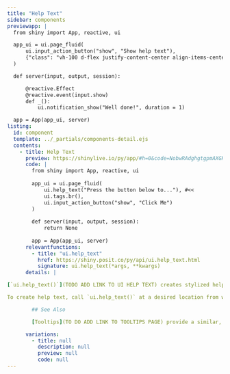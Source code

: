 ```yaml
---
title: "Help Text"
sidebar: components 
previewapp: |
  from shiny import App, reactive, ui

  app_ui = ui.page_fluid(
      ui.input_action_button("show", "Show help text"),
      {"class": "vh-100 d-flex justify-content-center align-items-center px-4"}
  )

  def server(input, output, session):

      @reactive.Effect
      @reactive.event(input.show)
      def _():
          ui.notification_show("Well done!", duration = 1)

  app = App(app_ui, server)
listing:
  id: component
  template: ../_partials/components-detail.ejs
  contents:
    - title: Help Text
      preview: https://shinylive.io/py/app/#h=0&code=NobwRAdghgtgpmAXGKAHVA6VBPMAaMAYwHsIAXOcpMAMwCdiYACAZwAsBLCbJjmVYnTJMAgujxM6cKITIcAbnAkBXDgB0IGtKgD6qpgF4mqrFADmcHTQA2qgCYAKDUxfGOGNnGu6KADzJOYAAKUiwsTGSeTABGymRkpDFexADuEcQYmWpgAJR4zq4mZOYsGNF0DnkFLiZcqHE6MnKkOrHxpIHsqdkS2QDC1hyEANZMALJwPbwQgxBwhkwAYlDWLHA5GhuaEHZwNKxwdIoVdXESxHH1ZBJrYRykOYjVknBkynQQTABypJPb2gsxKgHNo9BwbodjjkwABfAC6QA
      code: |
        from shiny import App, reactive, ui
        
        app_ui = ui.page_fluid(
            ui.help_text("Press the button below to..."), #<<
            ui.tags.br(),
            ui.input_action_button("show", "Click Me")
        )
        
        def server(input, output, session):
            return None
        
        app = App(app_ui, server)
      relevantfunctions:
        - title: "ui.help_text"
          href: https://shiny.posit.co/py/api/ui.help_text.html
          signature: ui.help_text(*args, **kwargs)
      details: |

[`ui.help_text()`](TODO ADD LINK TO UI HELP TEXT) creates stylized help text which can be added to the user interface to provide additional explanation or context. 

To create help text, call `ui.help_text()` at a desired location from within your `app_ui`. Then pass `ui.help_text()` one or more help text strings (or other inline HTML elements) to place into the `app_ui`.

        ## See Also

        [Tooltips](TO DO ADD LINK TO TOOLTIPS PAGE) provide a similar, but alternative way to display information to the user.

      variations:
        - title: null
          description: null
          preview: null
          code: null
---
```


:::{.component}
:::

